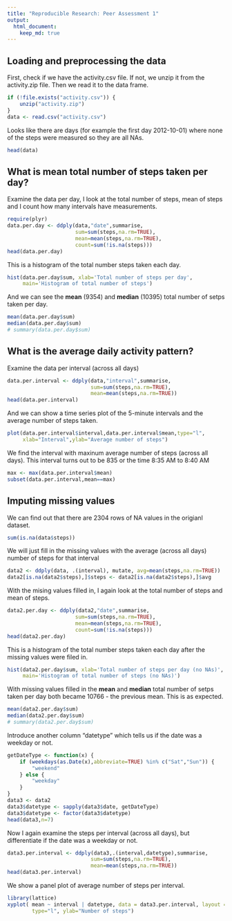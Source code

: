 ```yaml
---
title: "Reproducible Research: Peer Assessment 1"
output: 
  html_document:
    keep_md: true
---
```



## Loading and preprocessing the data
First, check if we have the activity.csv file.
If not, we unzip it from the activity.zip file.
Then we read it to the data frame.
```r
if (!file.exists("activity.csv")) {
    unzip("activity.zip")
}
data <- read.csv("activity.csv")
```
Looks like there are days (for example the first day 2012-10-01) where none of the steps were measured so they are all NAs.
```r
head(data)
```



## What is mean total number of steps taken per day?
Examine the data per day, I look at the total number of steps, mean of steps and I count how many intervals have measurements.

```r
require(plyr)
data.per.day <- ddply(data,"date",summarise, 
                      sum=sum(steps,na.rm=TRUE),
                      mean=mean(steps,na.rm=TRUE), 
                      count=sum(!is.na(steps)))
head(data.per.day)

```
This is a histogram of the total number steps taken each day.
```r
hist(data.per.day$sum, xlab='Total number of steps per day', 
     main='Histogram of total number of steps')
```

And we can see the **mean** (9354) and **median** (10395) total number of setps taken per day.
```r
mean(data.per.day$sum)
median(data.per.day$sum)
# summary(data.per.day$sum)
```

## What is the average daily activity pattern?
Examine the data per interval (across all days)
```r
data.per.interval <- ddply(data,"interval",summarise,
                           sum=sum(steps,na.rm=TRUE),
                           mean=mean(steps,na.rm=TRUE))
head(data.per.interval)
```
And we can show a time series plot of the 5-minute intervals and the average number of steps taken.
```r
plot(data.per.interval$interval,data.per.interval$mean,type="l",
     xlab="Interval",ylab="Average number of steps")
```

We find the interval with maxinum average number of steps (across all days). This interval turns out to be 835 or the time 8:35 AM to 8:40 AM
```r
max <- max(data.per.interval$mean)
subset(data.per.interval,mean==max)
```

## Imputing missing values

We can find out that there are 2304 rows of NA values in the origianl dataset.
```r
sum(is.na(data$steps))
```

We will just fill in the missing values with the average (across all days) number of steps for that interval
```r
data2 <- ddply(data, .(interval), mutate, avg=mean(steps,na.rm=TRUE))
data2[is.na(data2$steps),]$steps <- data2[is.na(data2$steps),]$avg 
```

With the mising values filled in, I again look at the total number of steps and mean of steps.
```r
data2.per.day <- ddply(data2,"date",summarise, 
                      sum=sum(steps,na.rm=TRUE),
                      mean=mean(steps,na.rm=TRUE), 
                      count=sum(!is.na(steps)))
head(data2.per.day)
```

This is a histogram of the total number steps taken each day after the missing values were filed in.
```r
hist(data2.per.day$sum, xlab='Total number of steps per day (no NAs)', 
     main='Histogram of total number of steps (no NAs)')
```

With missing values filled in the **mean** and **median** total number of setps taken per day both became 10766 - the previous mean.  This is as expected.
```r
mean(data2.per.day$sum)
median(data2.per.day$sum)
# summary(data2.per.day$sum)
```

Introduce another column "datetype" which tells us if the date was a weekday or not.
```r
getDateType <- function(x) {
    if (weekdays(as.Date(x),abbreviate=TRUE) %in% c("Sat","Sun")) {
		"weekend"
	} else {
		"weekday"
	}
}
data3 <- data2
data3$datetype <- sapply(data3$date, getDateType) 
data3$datetype <- factor(data3$datetype)
head(data3,n=7)
```

Now I again examine the steps per interval (across all days), but differentiate if the date was a weekday or not.
```r
data3.per.interval <- ddply(data3,.(interval,datetype),summarise,
                           sum=sum(steps,na.rm=TRUE),
                           mean=mean(steps,na.rm=TRUE))
head(data3.per.interval)
```
We show a panel plot of average number of steps per interval.

```r
library(lattice)
xyplot( mean ~ interval | datetype, data = data3.per.interval, layout = c(1,2),
        type="l", ylab="Number of steps")
```


